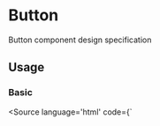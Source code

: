 
# Button

<p>Button component design specification</p>

## Usage

<p></p>

### Basic

<Canvas withSource="none">
  <Story id="components-button--basic" />
</Canvas>

<Source language='html' code={`
<script>
<\/script>

<Button>Basic Button</Button>
`}/>

### Appearances

<Canvas withSource="open">
  <Story id="components-button--appearances" />
</Canvas>

### Sizes

<Canvas withSource="open">
  <Story id="components-button--sizes" />
</Canvas>

### Custom styling

The Button component accepts class and style attributes similar to a native button. The same can be used to style the component as required.

<Canvas withSource="open">
  <Story id="components-button--custom-styling" />
</Canvas>

### Composite

Composite buttons can be created by specifying html or other components within the Button slot

<Canvas withSource="open">
  <Story id="components-button--composite" />
</Canvas>

### Attributes

Then Button component accepts all valid DOM attributes that are applicable for native button, except event handlers.

### Events

Upon click, the button emits a click event.

## Arguments

<ArgsTable of={Button} />
